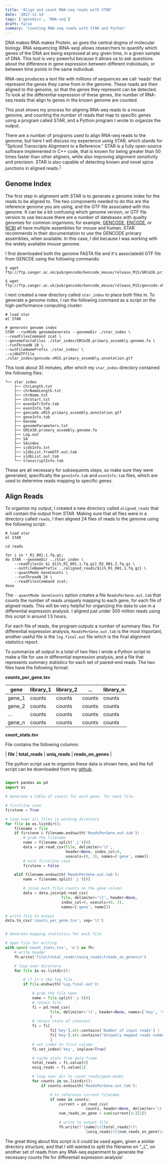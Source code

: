 ```yaml
---
title: 'Align and count RNA-seq reads with STAR'
date: '2017-11-14'
tags: ['genomics', 'RNA-seq']
draft: false
summary: 'Counting RNA-seq reads with STAR and Python'
---
```


DNA makes RNA makes Protein, as goes the central dogma of molecular biology. RNA sequencing (RNA-seq) allows researchers to quantify which genes of the DNA are being expressed at any given time, in a given sample of DNA. This tool is very powerful because it allows us to ask questions about the difference in gene expression between different individuals, or between time points in the same individual.

RNA-seq produces a text file with millions of sequences we call 'reads' that represent the genes they came from in the genome. These reads are then aligned to the genome, so that the genes they represent can be detected. To look at the differential expression of these genes, the number of RNA-seq reads that align to genes in the known genome are counted.

This post shows my process for aligning RNA-seq reads to a mouse genome, and counting the number of reads that map to specific genes using a program called STAR, and a Python program I wrote to organize the output.

There are a number of programs used to align RNA-seq reads to the genome, but here I will discuss my experience using STAR, which stands for "Spliced Transcripts Alignment to a Reference." STAR is a fully open-source software implemented in C++ code, that is known for being greater than 50 times faster than other aligners, while also improving alignment sensitivity and precision. STAR is also capable of detecting known and novel spice junctions in aligned reads.<sup>[1](https://academic.oup.com/bioinformatics/article/29/1/15/272537)</sup>

## Genome Index

The first step in alignment with STAR is to generate a genome index for the reads to be aligned to. The two components needed to do this are the reference genome you are using, and the GTF file associated with this genome. It can be a bit confusing which genome version, or GTF file version to use because there are a number of databases with quality genomes for common organisms; for example, [GENCODE](https://www.gencodegenes.org/), [ENCODE](https://genome.ucsc.edu/encode/), or [NCBI](https://www.ncbi.nlm.nih.gov/) all have multiple assemblies for mouse and human. STAR recommends in their documentation to use the GENCODE primary assemblies, when available. In this case, I did because I was working with the widely available mouse genome.

I first downloaded both the genome FASTA file and it's associatedd GTF file from GENCDE using the following commands:

```
$ wget ftp://ftp.sanger.ac.uk/pub/gencode/Gencode_mouse/release_M15/GRCm38.primary_assembly.genome.fa.gz

$ wget ftp://ftp.sanger.ac.uk/pub/gencode/Gencode_mouse/release_M15/gencode.vM15.primary_assembly.annotation.gtf.gz
```

I next created a new directory called `star_index` to place both files in. To generate a genome index, I ran the following command as a script on the high-performance computing cluster:

```
# load star
ml STAR

# generate genome index
STAR --runMode genomeGenerate --genomeDir ./star_index \
--readFilesCommand zcat \
--genomeFastaFiles ./star_index/GRCm38.primary_assembly.genome.fa \
--runThreadN 28 \
--outFileNamePrefix ./star_index/ \
--sjdbGTFfile ./star_index/gencode.vM15.primary_assembly.annotation.gtf
```

This took about 35 minutes, after which my `star_index` directory contained the following files:

```
└── star_index
    ├── chrLength.txt
    ├── chrNameLength.txt
    ├── chrName.txt
    ├── chrStart.txt
    ├── exonGeTrInfo.tab
    ├── exonInfo.tab
    ├── gencode.vM15.primary_assembly.annotation.gtf
    ├── geneInfo.tab
    ├── Genome
    ├── genomeParameters.txt
    ├── GRCm38.primary_assembly.genome.fa
    ├── Log.out
    ├── SA
    ├── SAindex
    ├── sjdbInfo.txt
    ├── sjdbList.fromGTF.out.tab
    ├── sjdbList.out.tab
    └── transcriptInfo.tab
```

These are all necessary for subsequents steps, so make sure they were generated, specifically the `geneInfo.tab` and `exonInfo.tab` files, which are used to determine reads mapping to specific genes.

## Align Reads

To organize my output, I created a new directory called `aligned_reads` that will contain the output from STAR. Making sure that all files were in a directory called `reads`, I then aligned 24 files of reads to the genome using the following script:

```
# load star
ml STAR

cd reads

for i in *_R1_001.1.fq.gz;
do STAR --genomeDir ../star_index \
	--readFilesIn $i ${i%_R1_001.1.fq.gz}_R2_001.2.fq.gz \
	--outFileNamePrefix ../aligned_reads/${i%_R1_001.1.fq.gz} \
	--quantMode GeneCounts \
	--runThreadN 28 \
	--readFilesCommand zcat;
done
```

The `--quantMode GeneCounts` option creates a file `ReadsPerGene.out.tab` that counts the number of reads uniquely mapping to each gene, for each file of aligned reads. This will be very helpful for organizing the data to use in a differential expression analysis. I aligned just under 300 million reads using this script in around 1.5 hours.

For each file of reads, the program outputs a number of summary files. For differential expression analysis, `ReadsPerGene.out.tab` is the most important, another useful file is the `log.final.out` file which is the final alignment statistics report.

To summarize all output in a total of two files I wrote a Python script to make a file for use in differential expression analysis, and a file that represents summary statistics for each set of paired-end reads. The two files have the following format:

**counts_per_gene.tsv**

| gene   | library_1 | library_2 | ...    | library_n |
| ------ | --------- | --------- | ------ | --------- |
| gene_1 | counts    | counts    | counts | counts    |
| gene_2 | counts    | counts    | counts | counts    |
| ...    | counts    | counts    | counts | counts    |
| gene_n | counts    | counts    | counts | counts    |

**count_stats.tsv**

File contains the following columns:

| **file** | **total_reads** | **uniq_reads** | **reads_on_genes** |

The python script use to organize these data is shown here, and the full script can be downloaded from my [github](https://github.com/jakevc/nxgn-tools/blob/master/alignment_tools/count_stats.py).

```python

import pandas as pd
import os

# Generate a table of counts for each gene, for each file.

# firstline case
firstone = True

# loop over all files in working directory
for file in os.listdir():
    filename = file
    if firstone & filename.endswith('ReadsPerGene.out.tab'):
        # grab the filename
        name = filename.split('_L')[0]
        data = pd.read_csv(file, delimiter='\t',
                           header=None, index_col=0,
                           usecols=(0, 3), names=['gene', name])
        # exit firstline case
        firstone = False

    elif filename.endswith('ReadsPerGene.out.tab'):
        name = filename.split('_L')[0]

        # joine each files counts on the gene column
        data = data.join(pd.read_csv(
                         file, delimiter='\t', header=None,
                         index_col=0, usecols=(0, 3),
                         names=['gene', name]))

# write file to output
data.to_csv('counts_per_gene.tsv', sep='\t')


# Generate mapping statistics for each file

# open file for writing
with open('count_stats.tsv', 'w') as fh:
    # write header
    fh.write('file\ttotal_reads\tuniq_reads\treads_on_genes\n')

    # loop over directory
    for file in os.listdir():

        # if it's the log file
        if file.endswith('Log.final.out'):

            # grab the file name
            name = file.split('_L')[0]
            # retain file
            fi = pd.read_csv(
                    file, delimiter='\t', header=None, names=['key', 'value']
                    )
            # retain stats of interest
            fi = fi[
                    fi['key'].str.contains('Number of input reads') |
                    fi['key'].str.contains('Uniquely mapped reads number')
                    ]
            # set index to first column
            fi.set_index('key', inplace=True)

            # cache stats from data frame
            total_reads = fi.value[0]
            uniq_reads = fi.value[1]

            # loop over dir to count reads/gene-model
            for counts in os.listdir():
                if counts.endswith('ReadsPerGene.out.tab'):

                    # to reference current filename
                    if name in counts:
                        current = pd.read_csv(
                                    counts, header=None, delimiter='\t')
                        num_reads_on_gene = sum(current[4:][2])

                        # write to output file
                        fh.write(f'{name}\t{total_reads}\t\
                                    {uniq_reads}\t{num_reads_on_gene}\n')
```

The great thing about this script is it could be used again, given a similar directory structure, and that I still wanted to split the filename on "\_L", on another set of reads from any RNA-seq experiment to generate the necessary counts file for differentail expression analysis!
